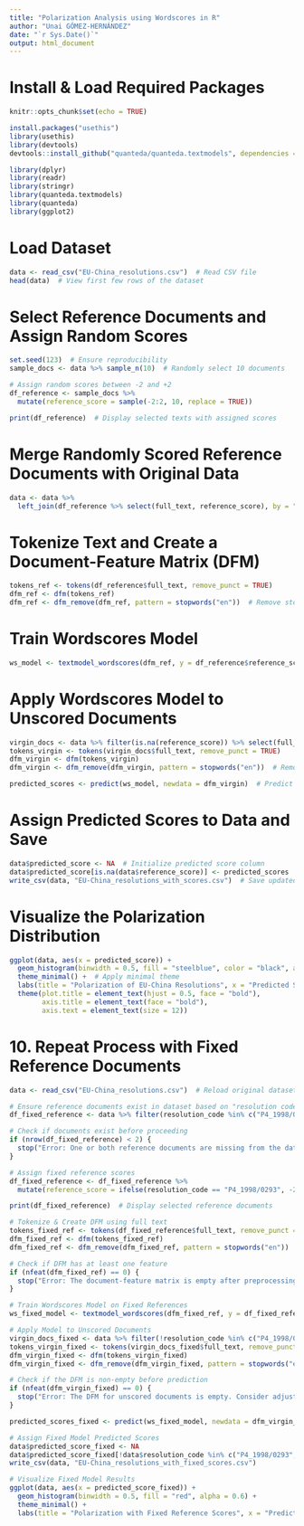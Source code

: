 ```yaml
---
title: "Polarization Analysis using Wordscores in R"
author: "Unai GÓMEZ-HERNÁNDEZ"
date: "`r Sys.Date()`"
output: html_document
---
```


# Install & Load Required Packages

```r
knitr::opts_chunk$set(echo = TRUE)
```

```r
install.packages("usethis")
library(usethis)
library(devtools)
devtools::install_github("quanteda/quanteda.textmodels", dependencies = TRUE)
```

```r
library(dplyr)
library(readr)
library(stringr)
library(quanteda.textmodels)
library(quanteda)
library(ggplot2)
```

# Load Dataset

```r
data <- read_csv("EU-China_resolutions.csv")  # Read CSV file
head(data)  # View first few rows of the dataset
```

# Select Reference Documents and Assign Random Scores

```r
set.seed(123)  # Ensure reproducibility
sample_docs <- data %>% sample_n(10)  # Randomly select 10 documents

# Assign random scores between -2 and +2
df_reference <- sample_docs %>%
  mutate(reference_score = sample(-2:2, 10, replace = TRUE))

print(df_reference)  # Display selected texts with assigned scores
```

# Merge Randomly Scored Reference Documents with Original Data

```r
data <- data %>%
  left_join(df_reference %>% select(full_text, reference_score), by = "full_text")
```

# Tokenize Text and Create a Document-Feature Matrix (DFM)

```r
tokens_ref <- tokens(df_reference$full_text, remove_punct = TRUE)
dfm_ref <- dfm(tokens_ref)
dfm_ref <- dfm_remove(dfm_ref, pattern = stopwords("en"))  # Remove stopwords
```

# Train Wordscores Model

```r
ws_model <- textmodel_wordscores(dfm_ref, y = df_reference$reference_score)
```

# Apply Wordscores Model to Unscored Documents

```r
virgin_docs <- data %>% filter(is.na(reference_score)) %>% select(full_text)  # Select unscored docs
tokens_virgin <- tokens(virgin_docs$full_text, remove_punct = TRUE)
dfm_virgin <- dfm(tokens_virgin)
dfm_virgin <- dfm_remove(dfm_virgin, pattern = stopwords("en"))  # Remove stopwords

predicted_scores <- predict(ws_model, newdata = dfm_virgin)  # Predict scores
```

# Assign Predicted Scores to Data and Save

```r
data$predicted_score <- NA  # Initialize predicted score column
data$predicted_score[is.na(data$reference_score)] <- predicted_scores  # Assign predictions
write_csv(data, "EU-China_resolutions_with_scores.csv")  # Save updated dataset
```

# Visualize the Polarization Distribution

```r
ggplot(data, aes(x = predicted_score)) +
  geom_histogram(binwidth = 0.5, fill = "steelblue", color = "black", alpha = 0.7) +  # Improve aesthetics
  theme_minimal() +  # Apply minimal theme
  labs(title = "Polarization of EU-China Resolutions", x = "Predicted Score", y = "Frequency") +
  theme(plot.title = element_text(hjust = 0.5, face = "bold"),
        axis.title = element_text(face = "bold"),
        axis.text = element_text(size = 12))
```
# 10. Repeat Process with Fixed Reference Documents

```r
data <- read_csv("EU-China_resolutions.csv")  # Reload original dataset

# Ensure reference documents exist in dataset based on "resolution code"
df_fixed_reference <- data %>% filter(resolution_code %in% c("P4_1998/0293", "P6_2009/0053"))

# Check if documents exist before proceeding
if (nrow(df_fixed_reference) < 2) {
  stop("Error: One or both reference documents are missing from the dataset.")
}

# Assign fixed reference scores
df_fixed_reference <- df_fixed_reference %>%
  mutate(reference_score = ifelse(resolution_code == "P4_1998/0293", -2, 2))

print(df_fixed_reference)  # Display selected reference documents

# Tokenize & Create DFM using full text
tokens_fixed_ref <- tokens(df_fixed_reference$full_text, remove_punct = TRUE)
dfm_fixed_ref <- dfm(tokens_fixed_ref)
dfm_fixed_ref <- dfm_remove(dfm_fixed_ref, pattern = stopwords("en"))

# Check if DFM has at least one feature
if (nfeat(dfm_fixed_ref) == 0) {
  stop("Error: The document-feature matrix is empty after preprocessing. Consider reducing stopword removal.")
}

# Train Wordscores Model on Fixed References
ws_fixed_model <- textmodel_wordscores(dfm_fixed_ref, y = df_fixed_reference$reference_score)

# Apply Model to Unscored Documents
virgin_docs_fixed <- data %>% filter(!resolution_code %in% c("P4_1998/0293", "P6_2009/0053")) %>% select(full_text)
tokens_virgin_fixed <- tokens(virgin_docs_fixed$full_text, remove_punct = TRUE)
dfm_virgin_fixed <- dfm(tokens_virgin_fixed)
dfm_virgin_fixed <- dfm_remove(dfm_virgin_fixed, pattern = stopwords("en"))

# Check if the DFM is non-empty before prediction
if (nfeat(dfm_virgin_fixed) == 0) {
  stop("Error: The DFM for unscored documents is empty. Consider adjusting preprocessing steps.")
}

predicted_scores_fixed <- predict(ws_fixed_model, newdata = dfm_virgin_fixed)

# Assign Fixed Model Predicted Scores
data$predicted_score_fixed <- NA
data$predicted_score_fixed[!data$resolution_code %in% c("P4_1998/0293", "P6_2009/0053")] <- predicted_scores_fixed
write_csv(data, "EU-China_resolutions_with_fixed_scores.csv")

# Visualize Fixed Model Results
ggplot(data, aes(x = predicted_score_fixed)) +
  geom_histogram(binwidth = 0.5, fill = "red", alpha = 0.6) +
  theme_minimal() +
  labs(title = "Polarization with Fixed Reference Scores", x = "Predicted Score", y = "Count")
```
